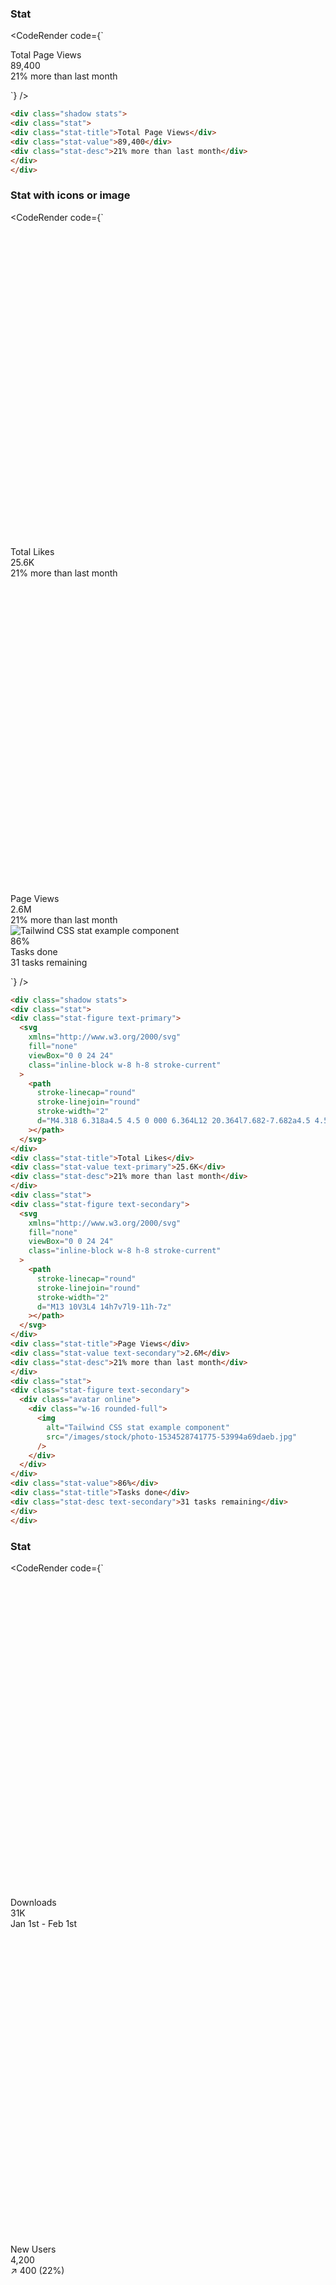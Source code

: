 
### Stat

<CodeRender code={`
<div class="shadow stats">
<div class="stat">
<div class="stat-title">Total Page Views</div>
<div class="stat-value">89,400</div>
<div class="stat-desc">21% more than last month</div>
</div>
</div>

`} />

```html
<div class="shadow stats">
<div class="stat">
<div class="stat-title">Total Page Views</div>
<div class="stat-value">89,400</div>
<div class="stat-desc">21% more than last month</div>
</div>
</div>

```
### Stat with icons or image

<CodeRender code={`
<div class="shadow stats">
<div class="stat">
<div class="stat-figure text-primary">
  <svg
    xmlns="http://www.w3.org/2000/svg"
    fill="none"
    viewBox="0 0 24 24"
    class="inline-block w-8 h-8 stroke-current"
  >
    <path
      stroke-linecap="round"
      stroke-linejoin="round"
      stroke-width="2"
      d="M4.318 6.318a4.5 4.5 0 000 6.364L12 20.364l7.682-7.682a4.5 4.5 0 00-6.364-6.364L12 7.636l-1.318-1.318a4.5 4.5 0 00-6.364 0z"
    ></path>
  </svg>
</div>
<div class="stat-title">Total Likes</div>
<div class="stat-value text-primary">25.6K</div>
<div class="stat-desc">21% more than last month</div>
</div>
<div class="stat">
<div class="stat-figure text-secondary">
  <svg
    xmlns="http://www.w3.org/2000/svg"
    fill="none"
    viewBox="0 0 24 24"
    class="inline-block w-8 h-8 stroke-current"
  >
    <path
      stroke-linecap="round"
      stroke-linejoin="round"
      stroke-width="2"
      d="M13 10V3L4 14h7v7l9-11h-7z"
    ></path>
  </svg>
</div>
<div class="stat-title">Page Views</div>
<div class="stat-value text-secondary">2.6M</div>
<div class="stat-desc">21% more than last month</div>
</div>
<div class="stat">
<div class="stat-figure text-secondary">
  <div class="avatar online">
    <div class="w-16 rounded-full">
      <img
        alt="Tailwind CSS stat example component"
        src="/images/stock/photo-1534528741775-53994a69daeb.jpg"
      />
    </div>
  </div>
</div>
<div class="stat-value">86%</div>
<div class="stat-title">Tasks done</div>
<div class="stat-desc text-secondary">31 tasks remaining</div>
</div>
</div>

`} />

```html
<div class="shadow stats">
<div class="stat">
<div class="stat-figure text-primary">
  <svg
    xmlns="http://www.w3.org/2000/svg"
    fill="none"
    viewBox="0 0 24 24"
    class="inline-block w-8 h-8 stroke-current"
  >
    <path
      stroke-linecap="round"
      stroke-linejoin="round"
      stroke-width="2"
      d="M4.318 6.318a4.5 4.5 0 000 6.364L12 20.364l7.682-7.682a4.5 4.5 0 00-6.364-6.364L12 7.636l-1.318-1.318a4.5 4.5 0 00-6.364 0z"
    ></path>
  </svg>
</div>
<div class="stat-title">Total Likes</div>
<div class="stat-value text-primary">25.6K</div>
<div class="stat-desc">21% more than last month</div>
</div>
<div class="stat">
<div class="stat-figure text-secondary">
  <svg
    xmlns="http://www.w3.org/2000/svg"
    fill="none"
    viewBox="0 0 24 24"
    class="inline-block w-8 h-8 stroke-current"
  >
    <path
      stroke-linecap="round"
      stroke-linejoin="round"
      stroke-width="2"
      d="M13 10V3L4 14h7v7l9-11h-7z"
    ></path>
  </svg>
</div>
<div class="stat-title">Page Views</div>
<div class="stat-value text-secondary">2.6M</div>
<div class="stat-desc">21% more than last month</div>
</div>
<div class="stat">
<div class="stat-figure text-secondary">
  <div class="avatar online">
    <div class="w-16 rounded-full">
      <img
        alt="Tailwind CSS stat example component"
        src="/images/stock/photo-1534528741775-53994a69daeb.jpg"
      />
    </div>
  </div>
</div>
<div class="stat-value">86%</div>
<div class="stat-title">Tasks done</div>
<div class="stat-desc text-secondary">31 tasks remaining</div>
</div>
</div>

```
### Stat

<CodeRender code={`
<div class="shadow stats">
<div class="stat">
<div class="stat-figure text-secondary">
  <svg
    xmlns="http://www.w3.org/2000/svg"
    fill="none"
    viewBox="0 0 24 24"
    class="inline-block w-8 h-8 stroke-current"
  >
    <path
      stroke-linecap="round"
      stroke-linejoin="round"
      stroke-width="2"
      d="M13 16h-1v-4h-1m1-4h.01M21 12a9 9 0 11-18 0 9 9 0 0118 0z"
    ></path>
  </svg>
</div>
<div class="stat-title">Downloads</div>
<div class="stat-value">31K</div>
<div class="stat-desc">Jan 1st - Feb 1st</div>
</div>
<div class="stat">
<div class="stat-figure text-secondary">
  <svg
    xmlns="http://www.w3.org/2000/svg"
    fill="none"
    viewBox="0 0 24 24"
    class="inline-block w-8 h-8 stroke-current"
  >
    <path
      stroke-linecap="round"
      stroke-linejoin="round"
      stroke-width="2"
      d="M12 6V4m0 2a2 2 0 100 4m0-4a2 2 0 110 4m-6 8a2 2 0 100-4m0 4a2 2 0 110-4m0 4v2m0-6V4m6 6v10m6-2a2 2 0 100-4m0 4a2 2 0 110-4m0 4v2m0-6V4"
    ></path>
  </svg>
</div>
<div class="stat-title">New Users</div>
<div class="stat-value">4,200</div>
<div class="stat-desc">↗︎ 400 (22%)</div>
</div>
<div class="stat">
<div class="stat-figure text-secondary">
  <svg
    xmlns="http://www.w3.org/2000/svg"
    fill="none"
    viewBox="0 0 24 24"
    class="inline-block w-8 h-8 stroke-current"
  >
    <path
      stroke-linecap="round"
      stroke-linejoin="round"
      stroke-width="2"
      d="M5 8h14M5 8a2 2 0 110-4h14a2 2 0 110 4M5 8v10a2 2 0 002 2h10a2 2 0 002-2V8m-9 4h4"
    ></path>
  </svg>
</div>
<div class="stat-title">New Registers</div>
<div class="stat-value">1,200</div>
<div class="stat-desc">↘︎ 90 (14%)</div>
</div>
</div>

`} />

```html
<div class="shadow stats">
<div class="stat">
<div class="stat-figure text-secondary">
  <svg
    xmlns="http://www.w3.org/2000/svg"
    fill="none"
    viewBox="0 0 24 24"
    class="inline-block w-8 h-8 stroke-current"
  >
    <path
      stroke-linecap="round"
      stroke-linejoin="round"
      stroke-width="2"
      d="M13 16h-1v-4h-1m1-4h.01M21 12a9 9 0 11-18 0 9 9 0 0118 0z"
    ></path>
  </svg>
</div>
<div class="stat-title">Downloads</div>
<div class="stat-value">31K</div>
<div class="stat-desc">Jan 1st - Feb 1st</div>
</div>
<div class="stat">
<div class="stat-figure text-secondary">
  <svg
    xmlns="http://www.w3.org/2000/svg"
    fill="none"
    viewBox="0 0 24 24"
    class="inline-block w-8 h-8 stroke-current"
  >
    <path
      stroke-linecap="round"
      stroke-linejoin="round"
      stroke-width="2"
      d="M12 6V4m0 2a2 2 0 100 4m0-4a2 2 0 110 4m-6 8a2 2 0 100-4m0 4a2 2 0 110-4m0 4v2m0-6V4m6 6v10m6-2a2 2 0 100-4m0 4a2 2 0 110-4m0 4v2m0-6V4"
    ></path>
  </svg>
</div>
<div class="stat-title">New Users</div>
<div class="stat-value">4,200</div>
<div class="stat-desc">↗︎ 400 (22%)</div>
</div>
<div class="stat">
<div class="stat-figure text-secondary">
  <svg
    xmlns="http://www.w3.org/2000/svg"
    fill="none"
    viewBox="0 0 24 24"
    class="inline-block w-8 h-8 stroke-current"
  >
    <path
      stroke-linecap="round"
      stroke-linejoin="round"
      stroke-width="2"
      d="M5 8h14M5 8a2 2 0 110-4h14a2 2 0 110 4M5 8v10a2 2 0 002 2h10a2 2 0 002-2V8m-9 4h4"
    ></path>
  </svg>
</div>
<div class="stat-title">New Registers</div>
<div class="stat-value">1,200</div>
<div class="stat-desc">↘︎ 90 (14%)</div>
</div>
</div>

```
### Centered items

<CodeRender code={`
<div class="shadow stats">
<div class="stat place-items-center">
<div class="stat-title">Downloads</div>
<div class="stat-value">31K</div>
<div class="stat-desc">From January 1st to February 1st</div>
</div>
<div class="stat place-items-center">
<div class="stat-title">Users</div>
<div class="stat-value text-secondary">4,200</div>
<div class="stat-desc text-secondary">↗︎ 40 (2%)</div>
</div>
<div class="stat place-items-center">
<div class="stat-title">New Registers</div>
<div class="stat-value">1,200</div>
<div class="stat-desc">↘︎ 90 (14%)</div>
</div>
</div>

`} />

```html
<div class="shadow stats">
<div class="stat place-items-center">
<div class="stat-title">Downloads</div>
<div class="stat-value">31K</div>
<div class="stat-desc">From January 1st to February 1st</div>
</div>
<div class="stat place-items-center">
<div class="stat-title">Users</div>
<div class="stat-value text-secondary">4,200</div>
<div class="stat-desc text-secondary">↗︎ 40 (2%)</div>
</div>
<div class="stat place-items-center">
<div class="stat-title">New Registers</div>
<div class="stat-value">1,200</div>
<div class="stat-desc">↘︎ 90 (14%)</div>
</div>
</div>

```
### Vertical

<CodeRender code={`
<div class="shadow stats stats-vertical">
<div class="stat">
<div class="stat-title">Downloads</div>
<div class="stat-value">31K</div>
<div class="stat-desc">Jan 1st - Feb 1st</div>
</div>
<div class="stat">
<div class="stat-title">New Users</div>
<div class="stat-value">4,200</div>
<div class="stat-desc">↗︎ 400 (22%)</div>
</div>
<div class="stat">
<div class="stat-title">New Registers</div>
<div class="stat-value">1,200</div>
<div class="stat-desc">↘︎ 90 (14%)</div>
</div>
</div>

`} />

```html
<div class="shadow stats stats-vertical">
<div class="stat">
<div class="stat-title">Downloads</div>
<div class="stat-value">31K</div>
<div class="stat-desc">Jan 1st - Feb 1st</div>
</div>
<div class="stat">
<div class="stat-title">New Users</div>
<div class="stat-value">4,200</div>
<div class="stat-desc">↗︎ 400 (22%)</div>
</div>
<div class="stat">
<div class="stat-title">New Registers</div>
<div class="stat-value">1,200</div>
<div class="stat-desc">↘︎ 90 (14%)</div>
</div>
</div>

```
### Responsive (vertical on small screen, horizontal on large screen)

<CodeRender code={`
<div class="shadow stats stats-vertical lg:stats-horizontal">
<div class="stat">
<div class="stat-title">Downloads</div>
<div class="stat-value">31K</div>
<div class="stat-desc">Jan 1st - Feb 1st</div>
</div>
<div class="stat">
<div class="stat-title">New Users</div>
<div class="stat-value">4,200</div>
<div class="stat-desc">↗︎ 400 (22%)</div>
</div>
<div class="stat">
<div class="stat-title">New Registers</div>
<div class="stat-value">1,200</div>
<div class="stat-desc">↘︎ 90 (14%)</div>
</div>
</div>

`} />

```html
<div class="shadow stats stats-vertical lg:stats-horizontal">
<div class="stat">
<div class="stat-title">Downloads</div>
<div class="stat-value">31K</div>
<div class="stat-desc">Jan 1st - Feb 1st</div>
</div>
<div class="stat">
<div class="stat-title">New Users</div>
<div class="stat-value">4,200</div>
<div class="stat-desc">↗︎ 400 (22%)</div>
</div>
<div class="stat">
<div class="stat-title">New Registers</div>
<div class="stat-value">1,200</div>
<div class="stat-desc">↘︎ 90 (14%)</div>
</div>
</div>

```
### With custom colors and button

<CodeRender code={`
<div class="stats bg-primary text-primary-content">
<div class="stat">
<div class="stat-title">Account balance</div>
<div class="stat-value">$89,400</div>
<div class="stat-actions"><button class="btn btn-sm btn-success">Add funds</button></div>
</div>
<div class="stat">
<div class="stat-title">Current balance</div>
<div class="stat-value">$89,400</div>
<div class="stat-actions">
  <button class="btn btn-sm">Withdrawal</button>
  <button class="btn btn-sm">deposit</button>
</div>
</div>
</div>

`} />

```html
<div class="stats bg-primary text-primary-content">
<div class="stat">
<div class="stat-title">Account balance</div>
<div class="stat-value">$89,400</div>
<div class="stat-actions"><button class="btn btn-sm btn-success">Add funds</button></div>
</div>
<div class="stat">
<div class="stat-title">Current balance</div>
<div class="stat-value">$89,400</div>
<div class="stat-actions">
  <button class="btn btn-sm">Withdrawal</button>
  <button class="btn btn-sm">deposit</button>
</div>
</div>
</div>

```